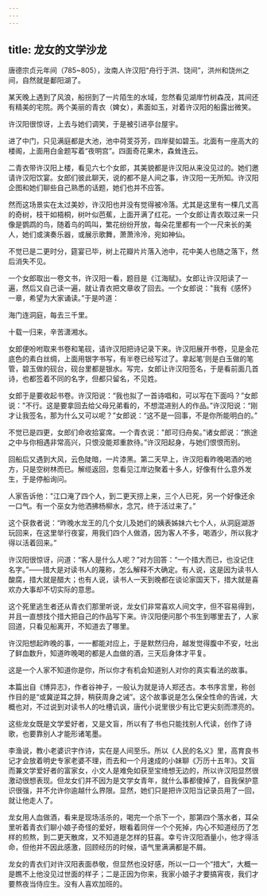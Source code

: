 ```yaml
---
---
---
```

title: 龙女的文学沙龙
---




唐德宗贞元年间（785~805），汝南人许汉阳“舟行于洪、饶间”，洪州和饶州之间，自然就是鄱阳湖了。

某天晚上遇到了风浪，船拐到了一片陌生的水域，忽然看见湖岸竹树森茂，其间还有精美的宅院。两个美丽的青衣（婢女），素面如玉，对着许汉阳的船露出微笑。

许汉阳很惊讶，上去与她们调笑，于是被引进亭台屋宇。

进了中门，只见满庭都是大池，池中荷芰芬芳，四岸斐如碧玉。北面有一座高大的楼阁，上面用白金题写着“夜明宫”。四面奇花果木，森耸连云。

二青衣带许汉阳上楼，看见六七个女郎，其美貌都是许汉阳从来没见过的。她们邀请许汉阳饮宴。女郎们彼此聊天，说的都不是人间之事，许汉阳一无所知。许汉阳企图和她们聊些自己熟悉的话题，她们也并不应答。

然而这场景实在太过美妙，许汉阳也并没有觉得被冷落。尤其是这里有一棵几丈高的奇树，枝干如梧桐，树叶似芭蕉，上面开满了红花。一个女郎让青衣取过来一只像是鹦鹉的鸟，随着鸟的鸣叫，繁花纷纷开放，每朵花里都有一个一尺来长的美人，她们或演奏乐器，或展示歌舞，萧萧泠泠，宛如神仙。

不觉已是二更时分，筵宴已毕，树上花瓣片片落入池中，花中美人也随之落下，然后消失不见。

一个女郎取出一卷文书，许汉阳一看，题目是《江海赋》。女郎让许汉阳读了一遍，然后又自己读一遍，就让青衣把文章收了回去。一个女郎说："我有《感怀》一章，希望为大家诵读。”于是吟道：

海门连洞庭，每去三千里。

十载一归来，辛苦潇湘水。

女郎便吩咐取来书卷和笔砚，请许汉阳把诗记录下来。许汉阳展开书卷，见是金花底色的素白丝绸，上面用银字书写，有半卷已经写过了。拿起笔’则是白玉做的笔管，碧玉做的砚台，砚台里都是银水。写完，女郎让许汉阳签名，于是看前面几首诗，也都签着不同的名字，但都只留名，不见姓。



女郎于是要收起书卷。许汉阳说：“我也拟了一首诗唱和，可以写在下面吗？”女郎说："不行。这是要拿回去给父母兄弟看的，不想混进别人的作品。”许汉阳说：“刚才让我签名，那为什么又可以呢？”女郎说：“这不是一回事，不是你所能明白的。”

不觉已是四更，女郎们命收拾宴席。一个青衣说："郎可归舟矣。”诸女郎说：“旅途之中与你相遇非常高兴，只恨没能郑重款待。”许汉阳起身，与她们恨恨而别。

回船后又遇到大风，云色陡暗，一片漆黑。第二天早上，许汉阳看昨晚喝酒的地方，只是空树林而已。解缆返回，忽看见江岸边聚着十多人，好像有什么意外发生，于是停船询问。

人家告诉他："江口淹了四个人，到二更天捞上来，三个人已死，另一个好像还余一口气。有一个巫女为他洒拂杨柳水，念咒，终于活过来了。”

这个获救者说：“昨晚水龙王的几个女儿及她们的姨表姊妹六七个人，从洞庭湖游玩回来，在这里举行夜宴，用我们四个人做酒，因为客人不多，喝酒少，所以我才得以活着回来。”

许汉阳很惊讶，问道：“客人是什么人呢？”对方回答：“一个措大而已，也没记住名字。”——措大是对读书人的蔑称，怎么解释不大确定。有人说，这是因为读书人酸腐，措大就是醋大；也有人说，读书人一天到晚都在谈论家国天下，措大就是喜欢办大事却不切实际的意思。

这个死里逃生者还从青衣们那里听说，龙女们非常喜欢人间文字，但不容易得到，并且一直想找个措大把自己的作品写下来。许汉阳便问那个书生到哪里去了，人家回道，只看见船离开，不知道去了哪里。

许汉阳想起昨晚的事，一一都能对应上，于是默然归舟，越发觉得腹中不安，吐出了鲜血数升，知道昨晚喝的都是人血做的酒，三天后身体才平复。



这是一个人家不知道你是你，所以你才有机会知道别人对你的真实看法的故事。

本篇出自《博异志》，作者谷神子，一般认为就是诗人郑还古。本书序言里，称创作目的是“或冀逆耳之辞，稍获周身之诫”。这个故事说是怎么保全性命的告诫，大概也对，不过说到对读书人的吐槽讥讽，唐代小说里很少有比它更尖刻而漂亮的。

这些龙女既是文学爱好者，又是文盲，所以有了书也只能找别人代读，创作了诗歌，也要靠别人才能形诸笔墨。

李渔说，教小老婆识字作诗，实在是人间至乐。所以《人民的名义》里，高育良书记才会放着明史专家老婆不理，而去和一个月速成的小妹聊《万历十五年》。文盲而兼文学爱好者的富家女，小文人是难免如获至宝绮想无边的，所以许汉阳显然很激动很想表现。但龙女们并不因为是文学女青年，就什么事都傻掉了，自我保护意识很强，并不允许你逾越什么界限。显然，她们只是把许汉阳当记录员用了一回，就让他走人了。

龙女用人血做酒，看来是现场活杀的，喝完一个杀下一个，那第四个落水者，耳朵里听着青衣们聊小娘子奇怪的爱好，眼看着同伴一个个死掉，内心不知道经历了怎样的煎熬，到二更天散席，又不知道是怎样的狂喜。幸亏许汉阳酒量小，他才得活命，但他并不因此感激，回顾经历的时候，语气里满满都是不屑。

龙女的青衣们对许汉阳表面恭敬，但显然也没好感，所以一口一个“措大”，大概一是瞧不上他没见过世面的样子；二是正因为你来，我家小娘子才要搞宵夜，我们才要熬夜当侍应生。没有人喜欢加班的。